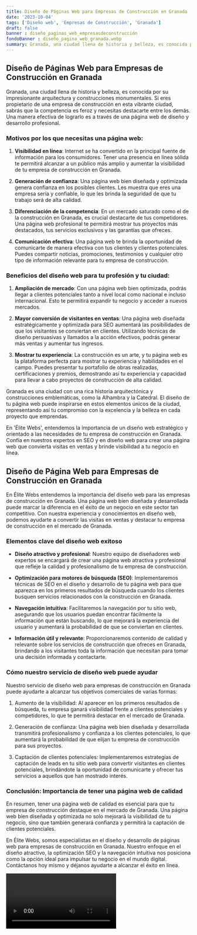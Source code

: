 ```yaml
---
title: Diseño de Páginas Web para Empresas de Construcción en Granada
date: '2023-10-04'
tags: ['Diseño web', 'Empresas de Construcción', 'Granada']
draft: false
banner : diseño_paginas_web_empresasdeconstrucción
fondoBanner : diseño_pagina_web_granada.webp
summary: Granada, una ciudad llena de historia y belleza, es conocida por su impresionante arquitectura y construcciones monumentales. Si eres propietario de una empresa de construcción en esta vibrante ciudad, sabrás que la competencia es feroz y necesitas destacarte entre los demás. Una manera efectiva de lograrlo es a través de una página web de diseño y desarrollo profesional.
---
```


## Diseño de Páginas Web para Empresas de Construcción en Granada

Granada, una ciudad llena de historia y belleza, es conocida por su impresionante arquitectura y construcciones monumentales. Si eres propietario de una empresa de construcción en esta vibrante ciudad, sabrás que la competencia es feroz y necesitas destacarte entre los demás. Una manera efectiva de lograrlo es a través de una página web de diseño y desarrollo profesional.

### Motivos por los que necesitas una página web:

1. **Visibilidad en línea**: Internet se ha convertido en la principal fuente de información para los consumidores. Tener una presencia en línea sólida te permitirá alcanzar a un público más amplio y aumentar la visibilidad de tu empresa de construcción en Granada.

2. **Generación de confianza**: Una página web bien diseñada y optimizada genera confianza en los posibles clientes. Les muestra que eres una empresa seria y confiable, lo que les brinda la seguridad de que tu trabajo será de alta calidad.

3. **Diferenciación de la competencia**: En un mercado saturado como el de la construcción en Granada, es crucial destacarte de tus competidores. Una página web profesional te permitirá mostrar tus proyectos más destacados, tus servicios exclusivos y las garantías que ofreces.

4. **Comunicación efectiva**: Una página web te brinda la oportunidad de comunicarte de manera efectiva con tus clientes y clientes potenciales. Puedes compartir noticias, promociones, testimonios y cualquier otro tipo de información relevante para tu empresa de construcción.

### Beneficios del diseño web para tu profesión y tu ciudad:

1. **Ampliación de mercado**: Con una página web bien optimizada, podrás llegar a clientes potenciales tanto a nivel local como nacional e incluso internacional. Esto te permitirá expandir tu negocio y acceder a nuevos mercados.

2. **Mayor conversión de visitantes en ventas**: Una página web diseñada estratégicamente y optimizada para SEO aumentará las posibilidades de que los visitantes se conviertan en clientes. Utilizando técnicas de diseño persuasivas y llamados a la acción efectivos, podrás generar más ventas y aumentar tus ingresos.

3. **Mostrar tu experiencia**: La construcción es un arte, y tu página web es la plataforma perfecta para mostrar tu experiencia y habilidades en el campo. Puedes presentar tu portafolio de obras realizadas, certificaciones y premios, demostrando así tu experiencia y capacidad para llevar a cabo proyectos de construcción de alta calidad.

Granada es una ciudad con una rica historia arquitectónica y construcciones emblemáticas, como la Alhambra y la Catedral. El diseño de tu página web puede inspirarse en estos elementos únicos de la ciudad, representando así tu compromiso con la excelencia y la belleza en cada proyecto que emprendas.

En 'Élite Webs', entendemos la importancia de un diseño web estratégico y orientado a las necesidades de tu empresa de construcción en Granada. Confía en nuestros expertos en SEO y en diseño web para crear una página web que convierta visitas en ventas y brinde visibilidad a tu negocio en línea.

<GifSeo />

<Cta />

## Diseño de Página Web para Empresas de Construcción en Granada

En Élite Webs entendemos la importancia del diseño web para las empresas de construcción en Granada. Una página web bien diseñada y desarrollada puede marcar la diferencia en el éxito de un negocio en este sector tan competitivo. Con nuestra experiencia y conocimientos en diseño web, podemos ayudarte a convertir las visitas en ventas y destacar tu empresa de construcción en el mercado de Granada.

### Elementos clave del diseño web exitoso

- **Diseño atractivo y profesional**: Nuestro equipo de diseñadores web expertos se encargará de crear una página web atractiva y profesional que refleje la calidad y profesionalismo de tu empresa de construcción.

- **Optimización para motores de búsqueda (SEO)**: Implementaremos técnicas de SEO en el diseño y desarrollo de tu página web para que aparezca en los primeros resultados de búsqueda cuando los clientes busquen servicios relacionados con la construcción en Granada.

- **Navegación intuitiva**: Facilitaremos la navegación por tu sitio web, asegurando que los usuarios puedan encontrar fácilmente la información que están buscando, lo que mejorará la experiencia del usuario y aumentará la probabilidad de que se conviertan en clientes.

- **Información útil y relevante**: Proporcionaremos contenido de calidad y relevante sobre los servicios de construcción que ofreces en Granada, brindando a los visitantes toda la información que necesitan para tomar una decisión informada y contactarte.

### Cómo nuestro servicio de diseño web puede ayudar

Nuestro servicio de diseño web para empresas de construcción en Granada puede ayudarte a alcanzar tus objetivos comerciales de varias formas:

1. Aumento de la visibilidad: Al aparecer en los primeros resultados de búsqueda, tu empresa ganará visibilidad frente a clientes potenciales y competidores, lo que te permitirá destacar en el mercado de Granada.

2. Generación de confianza: Una página web bien diseñada y desarrollada transmitirá profesionalismo y confianza a los clientes potenciales, lo que aumentará la probabilidad de que elijan tu empresa de construcción para sus proyectos.

3. Captación de clientes potenciales: Implementaremos estrategias de captación de leads en tu sitio web para convertir visitantes en clientes potenciales, brindándote la oportunidad de comunicarte y ofrecer tus servicios a aquellos que han mostrado interés.

### Conclusión: Importancia de tener una página web de calidad

En resumen, tener una página web de calidad es esencial para que tu empresa de construcción destaque en el mercado de Granada. Una página web bien diseñada y optimizada no solo mejorará la visibilidad de tu negocio, sino que también generará confianza y permitirá la captación de clientes potenciales.

En Élite Webs, somos especialistas en el diseño y desarrollo de páginas web para empresas de construcción en Granada. Nuestro enfoque en el diseño atractivo, la optimización SEO y la navegación intuitiva nos posiciona como la opción ideal para impulsar tu negocio en el mundo digital. Contáctanos hoy mismo y déjanos ayudarte a alcanzar el éxito en línea.

<Video />

<CtaBot job='Empresas de Construcción' city='Granada'/>

<Gmaps query='Granada+españa+maps' />